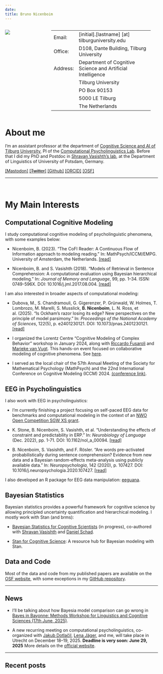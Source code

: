 ```yaml
---
date: 
title: Bruno Nicenboim
---
```


:::: {style="display: grid; grid-template-columns: 30% 65%; grid-column-gap: 1px; "}

::: {}
![](fig/me.jpeg)


:::

::: {}
-----------        -------------------------------------------
Email:             [initial].[lastname] [at] tilburguniversity.edu
Office:            D108, Dante Building, Tilburg University
Address:           Department of Cognitive Science and Artificial Intelligence
                   Tilburg University
                   PO Box 90153
                   5000 LE Tilburg
                   The Netherlands
-----------        -------------------------------------------

:::

::::
# About me

I'm an assistant professor at the department of [Cognitive Science and AI of Tilburg University](https://research.tilburguniversity.edu/en/persons/bruno-nicenboim), PI of the [Computational Psycholinguistics Lab](https://www.tilburguniversity.edu/about/schools/tshd/departments/dca/lab/computational-psycholinguistics). Before that I did my PhD and Postdoc in [Shravan Vasishth's lab](http://www.ling.uni-potsdam.de/~vasishth/), at the Department of Linguistics of University of Potsdam, Germany. 


<a rel="me" href="https://fediscience.org/@bruno_nicenboim">[Mastodon]</a>
[[~~Twitter~~]](https://twitter.com/bruno_nicenboim)
[[Github]](https://github.com/bnicenboim)
[[ORCID]](http://orcid.org/0000-0002-5176-3943)
[[OSF]](https://osf.io/cmist/#!)


---

<br />

# My Main Interests

## Computational Cognitive Modeling

I study computational cognitive modeling of psycholinguistic phenomena, with some examples below:

- Nicenboim, B. (2023). "The CoFI Reader: A Continuous Flow of Information approach to modeling reading." In: MathPsych/ICCM/EMPG. University of Amsterdam, the Netherlands. [[read]](https://mathpsych.org/presentation/998#/document)

- Nicenboim, B. and S. Vasishth (2018). "Models of Retrieval in Sentence Comprehension: A computational evaluation using Bayesian hierarchical modeling." In: *Journal of Memory and Language*, 99, pp. 1–34. ISSN: 0749-596X. DOI: 10.1016/j.jml.2017.08.004. [[read]](https://arxiv.org/abs/1612.04174)

I am also interested in broader aspects of computational modeling:

- Dubova, M., S. Chandramouli, G. Gigerenzer, P. Grünwald, W. Holmes, T. Lombrozo, M. Marelli, S. Musslick, **B. Nicenboim**, L. N. Ross, et al. (2025). "Is Ockham's razor losing its edge? New perspectives on the principle of model parsimony." In: *Proceedings of the National Academy of Sciences*, 122(5), p. e2401230121. DOI: 10.1073/pnas.2401230121. [[read]](https://www.pnas.org/doi/abs/10.1073/pnas.2401230121)

- I organized the Lorentz Centre "Cognitive Modeling of Complex Behavior" workshop in January 2024, along with [Riccardo Fusaroli](https://fusaroli.weebly.com) and [Marieke van Vugt](https://mkvanvugt.wordpress.com/). This hands-on event focused on collaborative modeling of cognitive phenomena. See [here](https://www.lorentzcenter.nl/cognitive-modeling-of-complex-behavior.html).

- I served as the local chair of the 57th Annual Meeting of the Society for Mathematical Psychology (MathPsych) and the 22nd International Conference on Cognitive Modeling (ICCM) 2024. [(conference link)](https://mathpsych.org/conference/15/).

## EEG in Psycholinguistics

I also work with EEG in psycholinguistics:

- I'm currently finishing a project focusing on self-paced EEG data for benchmarks and computational modeling in the context of an [NWO Open Competition SGW XS grant](https://www.nwo.nl/en/researchprogrammes/open-competition-ssh/granted-projects).

- K. Stone, B. Nicenboim, S. Vasishth, et al. "Understanding the effects of constraint and predictability in ERP." In: *Neurobiology of Language* (Dec. 2022), pp. 1-71. DOI: 10.1162/nol_a_00094. [[read]](https://direct.mit.edu/nol/article-pdf/doi/10.1162/nol/_a/_00094/2062866/nol/_a/_00094.pdf)

- B. Nicenboim, S. Vasishth, and F. Rösler. "Are words pre-activated probabilistically during sentence comprehension? Evidence from new data and a Bayesian random-effects meta-analysis using publicly available data." In: *Neuropsychologia*, 142 (2020), p. 107427. DOI: 10.1016/j.neuropsychologia.2020.107427. [[read]](https://psyarxiv.com/2atrh/)


I also developed an R package for EEG data manipulation: [eeguana](https://bnicenboim.github.io/eeguana/).

## Bayesian Statistics

Bayesian statistics provides a powerful framework for cognitive science by allowing principled uncertainty quantification and hierarchical modeling. I mostly work with Stan (and brms):

- [Bayesian Statistics for Cognitive Scientists](https://bruno.nicenboim.me/bayescogsci) (in progress), co-authored with [Shravan Vasishth](http://www.ling.uni-potsdam.de/~vasishth/) and [Daniel Schad](https://danielschad.github.io/).

- [Stan for Cognitive Science](https://cognitive-science-stan.github.io/): A resource hub for Bayesian modeling with Stan.

## Data and Code

Most of the data and code from my published papers are available on the [OSF website](https://osf.io/cmist/), with some exceptions in my [GitHub repository](https://github.com/bnicenboim).

<!-- And I'm also contributing to the [list of publicly available psycholinguistics datasets](https://github.com/tmalsburg/PsychlingDatasets/wiki/A-directory-of-publicly-available-data-sets-from-psycholinguistic-studies).  -->

---

## News

- I'll be talking about how Bayesia model comparison can go wrong in [Bayes in Bayonne: Methods Workshop for Linguistics and Cognitive Sciences (17th June, 2025)](https://bayes-bayonne-workshop.gitlab.io/).

- A new recurring meeting on computational psycholinguistics, co-organized with [Jakub Dotlačil](https://www.jakubdotlacil.com/), [Lena Jäger](https://www.cl.uzh.ch/en/research-groups/digital-linguistics/people/group-leader/jaeger.html), and me, will take place in Utrecht on December 18–19, 2025. **Deadline is very soon: June 29, 2025** More details on the [official website](https://cpl2025.sites.uu.nl/).



<!-- Together with [Riccardo Fusaroli](https://fusaroli.weebly.com) and [Marieke van Vugt](https://mkvanvugt.wordpress.com/), we organized a Lorentz Centre "Cognitive Modeling of Complex behaviour" hands-on workshop in January 2024.  The core of the workshop was self-organized group work, where participants together tackle the modeling of a phenomenon of interest. See  -->
<!-- [here](https://www.lorentzcenter.nl/cognitive-modeling-of-complex-behavior.html). -->


---
##  Recent posts


<!-- <\!-- -------------- -\-> -->

<!-- - I'll be teaching at the  [The Third Potsdam Summer School on Statistical Methods for Linguistics and Psychology (SMLP)](https://vasishth.github.io/smlp2020/), University of Potsdam, Germany. **7-11th September, 2020**. -->

<!-- <br/> -->

